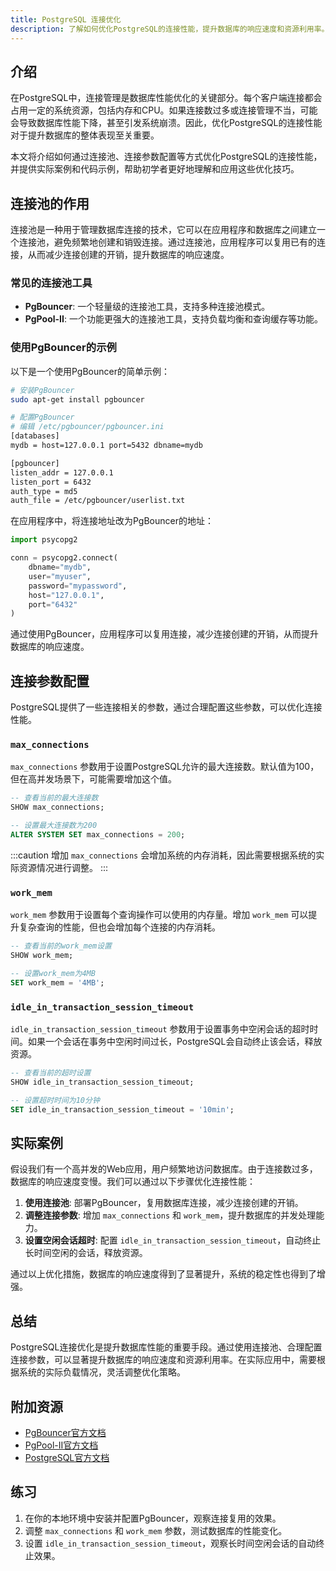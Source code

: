 ```yaml
---
title: PostgreSQL 连接优化
description: 了解如何优化PostgreSQL的连接性能，提升数据库的响应速度和资源利用率。本文将从连接池、连接参数配置等方面逐步讲解，并提供实际案例和代码示例。
---
```


## 介绍

在PostgreSQL中，连接管理是数据库性能优化的关键部分。每个客户端连接都会占用一定的系统资源，包括内存和CPU。如果连接数过多或连接管理不当，可能会导致数据库性能下降，甚至引发系统崩溃。因此，优化PostgreSQL的连接性能对于提升数据库的整体表现至关重要。

本文将介绍如何通过连接池、连接参数配置等方式优化PostgreSQL的连接性能，并提供实际案例和代码示例，帮助初学者更好地理解和应用这些优化技巧。

## 连接池的作用

连接池是一种用于管理数据库连接的技术，它可以在应用程序和数据库之间建立一个连接池，避免频繁地创建和销毁连接。通过连接池，应用程序可以复用已有的连接，从而减少连接创建的开销，提升数据库的响应速度。

### 常见的连接池工具

- **PgBouncer**: 一个轻量级的连接池工具，支持多种连接池模式。
- **PgPool-II**: 一个功能更强大的连接池工具，支持负载均衡和查询缓存等功能。

### 使用PgBouncer的示例

以下是一个使用PgBouncer的简单示例：

```bash
# 安装PgBouncer
sudo apt-get install pgbouncer

# 配置PgBouncer
# 编辑 /etc/pgbouncer/pgbouncer.ini
[databases]
mydb = host=127.0.0.1 port=5432 dbname=mydb

[pgbouncer]
listen_addr = 127.0.0.1
listen_port = 6432
auth_type = md5
auth_file = /etc/pgbouncer/userlist.txt
```

在应用程序中，将连接地址改为PgBouncer的地址：

```python
import psycopg2

conn = psycopg2.connect(
    dbname="mydb",
    user="myuser",
    password="mypassword",
    host="127.0.0.1",
    port="6432"
)
```

通过使用PgBouncer，应用程序可以复用连接，减少连接创建的开销，从而提升数据库的响应速度。

## 连接参数配置

PostgreSQL提供了一些连接相关的参数，通过合理配置这些参数，可以优化连接性能。

### `max_connections`

`max_connections` 参数用于设置PostgreSQL允许的最大连接数。默认值为100，但在高并发场景下，可能需要增加这个值。

```sql
-- 查看当前的最大连接数
SHOW max_connections;

-- 设置最大连接数为200
ALTER SYSTEM SET max_connections = 200;
```

:::caution
增加 `max_connections` 会增加系统的内存消耗，因此需要根据系统的实际资源情况进行调整。
:::

### `work_mem`

`work_mem` 参数用于设置每个查询操作可以使用的内存量。增加 `work_mem` 可以提升复杂查询的性能，但也会增加每个连接的内存消耗。

```sql
-- 查看当前的work_mem设置
SHOW work_mem;

-- 设置work_mem为4MB
SET work_mem = '4MB';
```

### `idle_in_transaction_session_timeout`

`idle_in_transaction_session_timeout` 参数用于设置事务中空闲会话的超时时间。如果一个会话在事务中空闲时间过长，PostgreSQL会自动终止该会话，释放资源。

```sql
-- 查看当前的超时设置
SHOW idle_in_transaction_session_timeout;

-- 设置超时时间为10分钟
SET idle_in_transaction_session_timeout = '10min';
```

## 实际案例

假设我们有一个高并发的Web应用，用户频繁地访问数据库。由于连接数过多，数据库的响应速度变慢。我们可以通过以下步骤优化连接性能：

1. **使用连接池**: 部署PgBouncer，复用数据库连接，减少连接创建的开销。
2. **调整连接参数**: 增加 `max_connections` 和 `work_mem`，提升数据库的并发处理能力。
3. **设置空闲会话超时**: 配置 `idle_in_transaction_session_timeout`，自动终止长时间空闲的会话，释放资源。

通过以上优化措施，数据库的响应速度得到了显著提升，系统的稳定性也得到了增强。

## 总结

PostgreSQL连接优化是提升数据库性能的重要手段。通过使用连接池、合理配置连接参数，可以显著提升数据库的响应速度和资源利用率。在实际应用中，需要根据系统的实际负载情况，灵活调整优化策略。

## 附加资源

- [PgBouncer官方文档](https://www.pgbouncer.org/)
- [PgPool-II官方文档](https://www.pgpool.net/)
- [PostgreSQL官方文档](https://www.postgresql.org/docs/)

## 练习

1. 在你的本地环境中安装并配置PgBouncer，观察连接复用的效果。
2. 调整 `max_connections` 和 `work_mem` 参数，测试数据库的性能变化。
3. 设置 `idle_in_transaction_session_timeout`，观察长时间空闲会话的自动终止效果。